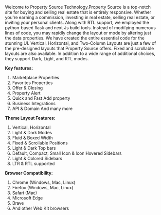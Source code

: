 Welcome to Property Source Technology.Property Source is a top-notch site for buying and selling real estate that is entirely responsive. Whether you're earning a commission, investing in real estate, selling real estate, or inviting your personal clients. Along with RTL support, we employed the python-based flask and next Js build tools. Instead of modifying numerous lines of code, you may rapidly change the layout or mode by altering just the data properties. We have created the entire essential code for the stunning UI. Vertical, Horizontal, and Two-Column Layouts are just a few of the pre-designed layouts that Property Source offers. Fixed and scrollable layouts are also available. In addition to a wide range of additional choices, they support Dark, Light, and RTL modes.

**Key features:**

1. Marketplace Properties
2. Favorites Properties
3. Offer & Closing
4. Property Alert
5. Quick and Fast Add property
6. Business Integrations
7. API & Domain And many more

**Theme Layout Features:**

1. Vertical, Horizontal
2. Light & Dark Modes
3. Fluid & Boxed Width
4. Fixed & Scrollable Positions
5. Light & Dark Top bars
6. Default, Compact, Small Icon & Icon Hovered Sidebars
7. Light & Colored Sidebars
8. LTR & RTL supported

**Browser Compatibility:**

1. Chrome (Windows, Mac, Linux)
2. Firefox (Windows, Mac, Linux)
3. Safari (Mac)
4. Microsoft Edge
5. Brave 
6. And other Web Kit browsers